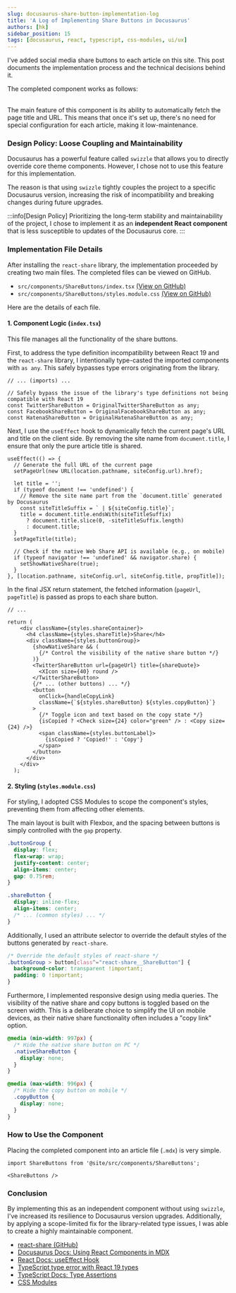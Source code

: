 ```yaml
---
slug: docusaurus-share-button-implementation-log
title: 'A Log of Implementing Share Buttons in Docusaurus'
authors: [hk]
sidebar_position: 15
tags: [docusaurus, react, typescript, css-modules, ui/ux]
---
```



I've added social media share buttons to each article on this site. This post documents the implementation process and the technical decisions behind it.

The completed component works as follows:

<ShareButtons />

<br/>
The main feature of this component is its ability to automatically fetch the page title and URL. This means that once it's set up, there's no need for special configuration for each article, making it low-maintenance.

### Design Policy: Loose Coupling and Maintainability

Docusaurus has a powerful feature called `swizzle` that allows you to directly override core theme components. However, I chose not to use this feature for this implementation.

The reason is that using `swizzle` tightly couples the project to a specific Docusaurus version, increasing the risk of incompatibility and breaking changes during future upgrades.

:::info[Design Policy]
Prioritizing the long-term stability and maintainability of the project, I chose to implement it as an **independent React component** that is less susceptible to updates of the Docusaurus core.
:::

### Implementation File Details

After installing the `react-share` library, the implementation proceeded by creating two main files. The completed files can be viewed on GitHub.

<ul>
  <li>
    <code>src/components/ShareButtons/index.tsx</code>
    <a href="https://github.com/hiroaki-com/hkdocs/blob/develop/src/components/ShareButtons/index.tsx" target="_blank" rel="noopener noreferrer"> (View on GitHub)</a>
  </li>
  <li>
    <code>src/components/ShareButtons/styles.module.css</code>
    <a href="https://github.com/hiroaki-com/hkdocs/blob/develop/src/components/ShareButtons/styles.module.css" target="_blank" rel="noopener noreferrer"> (View on GitHub)</a>
  </li>
</ul>

Here are the details of each file.

#### 1. Component Logic (`index.tsx`)

This file manages all the functionality of the share buttons.

First, to address the type definition incompatibility between React 19 and the `react-share` library, I intentionally type-casted the imported components with `as any`. This safely bypasses type errors originating from the library.

```tsx title="src/components/ShareButtons/index.tsx"
// ... (imports) ...

// Safely bypass the issue of the library's type definitions not being compatible with React 19
const TwitterShareButton = OriginalTwitterShareButton as any;
const FacebookShareButton = OriginalFacebookShareButton as any;
const HatenaShareButton = OriginalHatenaShareButton as any;
```

Next, I use the `useEffect` hook to dynamically fetch the current page's URL and title on the client side. By removing the site name from `document.title`, I ensure that only the pure article title is shared.

```tsx title="src/components/ShareButtons/index.tsx"
useEffect(() => {
  // Generate the full URL of the current page
  setPageUrl(new URL(location.pathname, siteConfig.url).href);

  let title = '';
  if (typeof document !== 'undefined') {
    // Remove the site name part from the `document.title` generated by Docusaurus
    const siteTitleSuffix = ` | ${siteConfig.title}`;
    title = document.title.endsWith(siteTitleSuffix)
      ? document.title.slice(0, -siteTitleSuffix.length)
      : document.title;
  }
  setPageTitle(title);

  // Check if the native Web Share API is available (e.g., on mobile)
  if (typeof navigator !== 'undefined' && navigator.share) {
    setShowNativeShare(true);
  }
}, [location.pathname, siteConfig.url, siteConfig.title, propTitle]);
```

In the final JSX return statement, the fetched information (`pageUrl`, `pageTitle`) is passed as props to each share button.

```tsx title="src/components/ShareButtons/index.tsx"
// ...

return (
    <div className={styles.shareContainer}>
      <h4 className={styles.shareTitle}>Share</h4>
      <div className={styles.buttonGroup}>
        {showNativeShare && (
          {/* Control the visibility of the native share button */}
        )}
        <TwitterShareButton url={pageUrl} title={shareQuote}>
          <XIcon size={40} round />
        </TwitterShareButton>
        {/* ... (other buttons) ... */}
        <button
          onClick={handleCopyLink}
          className={`${styles.shareButton} ${styles.copyButton}`}
        >
          {/* Toggle icon and text based on the copy state */}
          {isCopied ? <Check size={24} color="green" /> : <Copy size={24} />}
          <span className={styles.buttonLabel}>
            {isCopied ? 'Copied!' : 'Copy'}
          </span>
        </button>
      </div>
    </div>
  );
```

#### 2. Styling (`styles.module.css`)

For styling, I adopted CSS Modules to scope the component's styles, preventing them from affecting other elements.

The main layout is built with Flexbox, and the spacing between buttons is simply controlled with the `gap` property.

```css title="src/components/ShareButtons/styles.module.css"
.buttonGroup {
  display: flex;
  flex-wrap: wrap;
  justify-content: center;
  align-items: center;
  gap: 0.75rem;
}

.shareButton {
  display: inline-flex;
  align-items: center;
  /* ... (common styles) ... */
}
```

Additionally, I used an attribute selector to override the default styles of the buttons generated by `react-share`.

```css title="src/components/ShareButtons/styles.module.css"
/* Override the default styles of react-share */
.buttonGroup > button[class^="react-share__ShareButton"] {
  background-color: transparent !important;
  padding: 0 !important;
}
```

Furthermore, I implemented responsive design using media queries. The visibility of the native share and copy buttons is toggled based on the screen width. This is a deliberate choice to simplify the UI on mobile devices, as their native share functionality often includes a "copy link" option.

```css title="src/components/ShareButtons/styles.module.css"
@media (min-width: 997px) {
  /* Hide the native share button on PC */
  .nativeShareButton {
    display: none;
  }
}

@media (max-width: 996px) {
  /* Hide the copy button on mobile */
  .copyButton {
    display: none;
  }
}
```

### How to Use the Component

Placing the completed component into an article file (`.mdx`) is very simple.

```mdx
import ShareButtons from '@site/src/components/ShareButtons';

<ShareButtons />
```

### Conclusion

By implementing this as an independent component without using `swizzle`, I've increased its resilience to Docusaurus version upgrades. Additionally, by applying a scope-limited fix for the library-related type issues, I was able to create a highly maintainable component.

<Admonition type="note" title="References">

- [react-share (GitHub)](https://github.com/nygardk/react-share)
- [Docusaurus Docs: Using React Components in MDX](https://docusaurus.io/docs/markdown-features/react)
- [React Docs: useEffect Hook](https://react.dev/reference/react/useEffect)
- [TypeScript type error with React 19 types](https://github.com/i18next/react-i18next/issues/1823)
- [TypeScript Docs: Type Assertions](https://www.typescriptlang.org/docs/handbook/2/everyday-types.html#type-assertions)
- [CSS Modules](https://github.com/css-modules/css-modules)

</Admonition>
